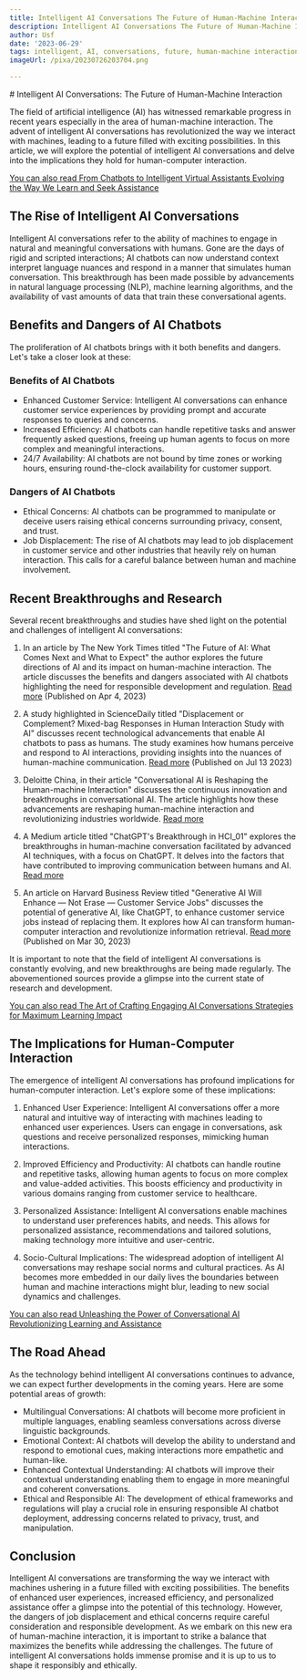 ```yaml
---
title: Intelligent AI Conversations The Future of Human-Machine Interaction
description: Intelligent AI Conversations The Future of Human-Machine Interaction
author: Usf
date: '2023-06-29'
tags: intelligent, AI, conversations, future, human-machine interaction
imageUrl: /pixa/20230726203704.png

---
```

﻿# Intelligent AI Conversations: The Future of Human-Machine Interaction

The field of artificial intelligence (AI) has witnessed remarkable progress in recent years especially in the area of human-machine interaction. The advent of intelligent AI conversations has revolutionized the way we interact with machines, leading to a future filled with exciting possibilities. In this article,  we will explore  the potential of intelligent AI conversations and delve into the implications they  hold  for human-computer interaction.

[You can also read From Chatbots to Intelligent Virtual Assistants Evolving the Way We Learn  and Seek Assistance](From%20Chatbots%20to%20Intelligent%20Virtual%20Assistants%20Evolving%20the%20Way%20We%20Learn%20and%20Seek%20Assistance)


## The Rise of Intelligent AI Conversations

Intelligent AI conversations refer to the ability of machines to engage in natural and meaningful conversations with humans. Gone are the days of rigid and scripted interactions; AI chatbots can now understand context interpret language nuances and respond in a manner that simulates human conversation. This breakthrough  has been made possible by advancements in  natural language processing (NLP), machine learning algorithms, and the availability of vast amounts of  data  that train  these conversational agents.

## Benefits and Dangers of AI Chatbots

The proliferation of AI chatbots brings with it both benefits and dangers. Let's take a closer look at these:

### Benefits of AI Chatbots
- Enhanced Customer Service: Intelligent AI  conversations can enhance customer service experiences by providing prompt and accurate responses to queries and concerns.
- Increased Efficiency:  AI chatbots  can handle repetitive tasks and answer frequently asked questions, freeing up human agents to focus on more complex and meaningful interactions.
- 24/7 Availability:  AI chatbots are not  bound by time zones or working hours, ensuring round-the-clock availability for customer support.

### Dangers  of AI Chatbots
- Ethical  Concerns: AI chatbots can be programmed to manipulate or deceive users raising ethical concerns  surrounding privacy, consent, and trust.
- Job Displacement:  The rise of AI  chatbots may lead to job displacement in customer service and other industries that heavily rely on human interaction. This calls  for a  careful balance between human and machine involvement.

## Recent Breakthroughs and Research

Several recent breakthroughs and studies have shed light on the potential and challenges  of intelligent AI conversations:

1.  In an article by The New York Times titled  "The  Future of AI: What  Comes Next and What to Expect" the author explores the future directions of AI and its  impact on human-machine interaction. The article discusses the benefits  and dangers associated with AI  chatbots highlighting the need for responsible development and regulation. [Read more](https://www.nytimes.com/2023/03/31/technology/ai-chatbots-benefits-dangers.html) (Published on Apr 4, 2023)

2. A study highlighted in ScienceDaily titled "Displacement or  Complement? Mixed-bag Responses in Human  Interaction Study with AI" discusses  recent  technological advancements that enable AI chatbots to pass as humans. The study examines how humans perceive and respond  to AI  interactions, providing  insights into the nuances of human-machine communication. [Read more](https://www.sciencedaily.com/releases/2023/07/230713142049.htm) (Published on Jul 13 2023)

3.  Deloitte China, in their article "Conversational AI is Reshaping the Human-machine  Interaction" discusses the continuous innovation and breakthroughs in conversational AI. The article highlights how  these advancements are reshaping human-machine interaction and revolutionizing industries  worldwide. [Read  more](https://www2.deloitte.com/cn/en/pages/innovation/articles/innovation-conversational-ai-is-reshaping-the-human-machine-interaction.html)

4. A Medium article titled "ChatGPT's Breakthrough in HCI_01" explores the breakthroughs in human-machine conversation facilitated by  advanced AI techniques, with a focus on ChatGPT. It delves into  the factors that have contributed to improving communication between humans and AI. [Read more](https://beautyofcreation.medium.com/chatgpts-breakthrough-in-hci-part01-5cbd8b20a5de)

5. An article on Harvard Business Review titled  "Generative AI Will Enhance — Not Erase — Customer Service Jobs" discusses the potential of generative AI, like ChatGPT, to enhance customer service jobs instead of  replacing them. It explores how AI can  transform human-computer  interaction and revolutionize information retrieval.  [Read more](https://hbr.org/2023/03/generative-ai-will-enhance-not-erase-customer-service-jobs) (Published on Mar 30,  2023)

It is important to note  that the field  of intelligent AI conversations is  constantly evolving, and new  breakthroughs  are being made regularly. The abovementioned sources provide a  glimpse into the current  state of research and development.

[You can also  read The  Art of Crafting Engaging AI Conversations Strategies for Maximum Learning Impact](The%20Art%20of%20Crafting%20Engaging%20AI%20Conversations%20Strategies%20for%20Maximum%20Learning%20Impact)


## The Implications for Human-Computer Interaction

The emergence of intelligent AI conversations has  profound  implications for human-computer interaction. Let's  explore some of these implications:

1. Enhanced User Experience: Intelligent AI conversations offer a more natural and intuitive way of interacting with machines leading to enhanced user experiences. Users can engage in conversations, ask questions and receive personalized responses, mimicking  human interactions.

2. Improved Efficiency and Productivity: AI chatbots can handle routine  and repetitive tasks, allowing human agents to focus on more complex and value-added activities.  This boosts efficiency and productivity in various domains ranging from  customer service to healthcare.

3. Personalized Assistance: Intelligent AI  conversations enable machines to understand user preferences habits, and needs. This allows for personalized assistance, recommendations  and  tailored solutions, making technology more intuitive and user-centric.

4.  Socio-Cultural Implications:  The widespread adoption of intelligent AI conversations may reshape  social  norms and cultural practices. As AI becomes more embedded in  our daily lives the boundaries between human and machine interactions might  blur, leading to new social dynamics and challenges.

[You can also read Unleashing the  Power of  Conversational AI Revolutionizing Learning and Assistance](Unleashing%20the%20Power%20of%20Conversational%20AI%20Revolutionizing%20Learning%20and%20Assistance)


## The Road  Ahead

As the technology behind intelligent  AI conversations continues to advance, we can expect further developments in the coming years. Here are some potential areas of growth:

- Multilingual Conversations:  AI  chatbots will become  more proficient in multiple languages,  enabling seamless  conversations across diverse  linguistic backgrounds.
- Emotional Context: AI  chatbots will develop the ability to understand and respond  to emotional cues, making interactions more empathetic  and human-like.
- Enhanced Contextual Understanding: AI chatbots will  improve their contextual understanding enabling them to engage in more meaningful and coherent conversations.
- Ethical and Responsible AI: The  development  of ethical frameworks and regulations will  play a crucial role in ensuring responsible AI chatbot deployment,  addressing concerns  related to privacy, trust, and manipulation.

## Conclusion

Intelligent AI conversations are transforming the way we  interact with machines ushering in a future filled with exciting possibilities.  The benefits of enhanced  user experiences, increased efficiency, and personalized assistance offer a glimpse into the potential of this technology. However,  the dangers of job  displacement and ethical concerns require careful consideration and  responsible development. As we embark on this new era of human-machine interaction, it is important to strike a balance that maximizes the benefits while  addressing  the challenges. The future of  intelligent AI conversations holds immense promise and it is up to us to shape it responsibly and ethically.